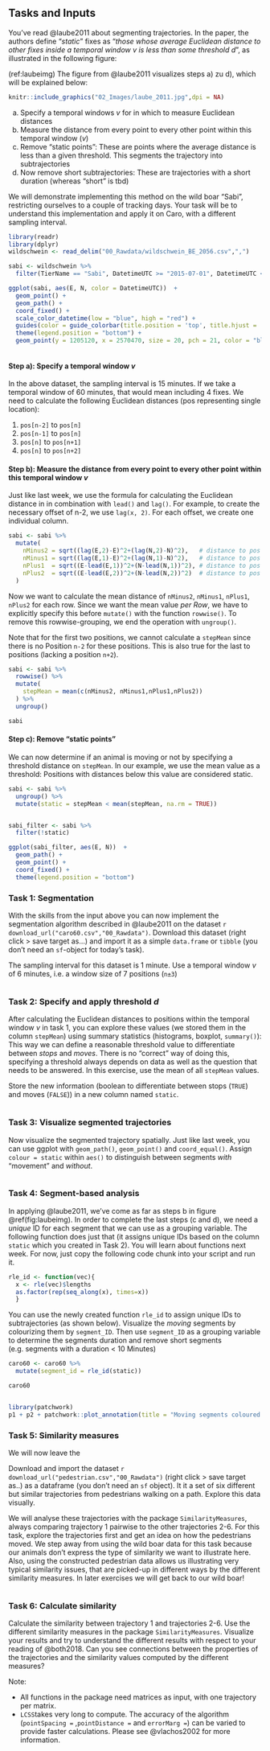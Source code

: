 ## Tasks and Inputs

You've read @laube2011 about segmenting trajectories. In the paper, the authors define "*static*" fixes as "*those whose average Euclidean distance to other fixes inside a temporal window v is less than some threshold d*", as illustrated in the following figure:



(ref:laubeimg) The figure from @laube2011 visualizes steps a) zu d), which will be explained below:

```r
knitr::include_graphics("02_Images/laube_2011.jpg",dpi = NA)
```

(a) Specify a temporal windows $v$ for in which to measure Euclidean distances
(b) Measure the distance from every point to every other point within this temporal window ($v$)
(c) Remove "static points": These are points  where the average distance is less than a given threshold. This segments the trajectory into subtrajectories
(d) Now remove short subtrajectories: These are trajectories with a short duration (whereas "short" is tbd)


We will demonstrate implementing this method on the wild boar "Sabi", restricting ourselves to a couple of tracking days. Your task will be to understand this implementation and apply it on Caro, with a different sampling interval.


```r
library(readr)
library(dplyr)
wildschwein <- read_delim("00_Rawdata/wildschwein_BE_2056.csv",",")

sabi <- wildschwein %>%
  filter(TierName == "Sabi", DatetimeUTC >= "2015-07-01", DatetimeUTC < "2015-07-03")

```

```r


ggplot(sabi, aes(E, N, color = DatetimeUTC))  +
  geom_point() +
  geom_path() +
  coord_fixed() +
  scale_color_datetime(low = "blue", high = "red") +
  guides(color = guide_colorbar(title.position = 'top', title.hjust = .5, barwidth = unit(20, 'lines'), barheight = unit(.5, 'lines'))) +
  theme(legend.position = "bottom") +
  geom_point(y = 1205120, x = 2570470, size = 20, pch = 21, color = "black", stroke = 4)



```



#### Step a): Specify a temporal window $v$

In the above dataset, the sampling interval is 15 minutes. If we take a temporal window of 60 minutes, that would mean including 4 fixes. We need to calculate the following Euclidean distances (pos representing single location):

1. `pos[n-2]` to `pos[n]`
2. `pos[n-1]` to `pos[n]`
3. `pos[n]` to `pos[n+1]`
4. `pos[n]` to `pos[n+2]`


#### Step b): Measure the distance from every point to every other point within this temporal window $v$

Just like last week, we use the formula for calculating the Euclidean distance in in combination with `lead()` and `lag()`. For example, to create the necessary offset of n-2, we use `lag(x, 2)`. For each offset, we create one individual column.


```r

sabi <- sabi %>%
  mutate(
    nMinus2 = sqrt((lag(E,2)-E)^2+(lag(N,2)-N)^2),   # distance to pos -30 minutes
    nMinus1 = sqrt((lag(E,1)-E)^2+(lag(N,1)-N)^2),   # distance to pos -15 minutes
    nPlus1  = sqrt((E-lead(E,1))^2+(N-lead(N,1))^2), # distance to pos +15 mintues
    nPlus2  = sqrt((E-lead(E,2))^2+(N-lead(N,2))^2)  # distance to pos +30 minutes
  )

```

Now we want to calculate the mean distance of `nMinus2`, `nMinus1`, `nPlus1`, `nPlus2` for each row. Since we want the mean value *per Row*, we have to explicitly specify this before `mutate()` with the function `rowwise()`. To remove this rowwise-grouping, we end the operation with `ungroup()`. 

Note that for the first two positions, we cannot calculate a `stepMean` since there is no Position `n-2` for these positions. This is also true for the last to positions (lacking a position `n+2`).

```r
sabi <- sabi %>%
  rowwise() %>%
  mutate(
    stepMean = mean(c(nMinus2, nMinus1,nPlus1,nPlus2))
  ) %>%
  ungroup() 

sabi
```



#### Step c): Remove "static points"

We can now determine if an animal is moving or not by specifying a threshold distance on `stepMean`. In our example, we use the mean value as a threshold: Positions with distances below this value are considered static.

```r
sabi <- sabi %>% 
  ungroup() %>%
  mutate(static = stepMean < mean(stepMean, na.rm = TRUE))


sabi_filter <- sabi %>%
  filter(!static)

ggplot(sabi_filter, aes(E, N))  +
  geom_path() +
  geom_point() +
  coord_fixed() +
  theme(legend.position = "bottom")
```




### Task 1: Segmentation

With the skills from the input above you can now implement the segmentation algorithm described in @laube2011 on the dataset `r download_url("caro60.csv","00_Rawdata")`. Download this dataset (right click > save target as...) and import it as a simple `data.frame` or `tibble` (you don't need an `sf`-object for today's task).

The sampling interval for this dataset is 1 minute. Use a temporal window $v$ of 6 minutes, i.e. a window size of 7 positions (`n±3`)


```r
```



### Task 2: Specify and apply threshold *d*


After calculating the Euclidean distances to positions within the temporal window *v* in task 1, you can explore these values (we stored them in the column `stepMean`) using summary statistics (histograms, boxplot, `summary()`): This way we can define a reasonable threshold value to differentiate between *stops* and *moves*. There is no "correct" way of doing this, specifying a threshold always depends on data as well as the question that needs to be answered. In this exercise, use the mean of all `stepMean` values.

Store the new information (boolean to differentiate between stops (`TRUE`) and moves (`FALSE`)) in a new column named `static`.

```r
```


### Task 3: Visualize segmented trajectories

Now visualize the segmented trajectory spatially. Just like last week, you can use ggplot with `geom_path()`, `geom_point()` and `coord_equal()`. Assign `colour = static` within `aes()` to distinguish between segments *with* "movement" and *without*.

```r
```


### Task 4: Segment-based analysis

In applying @laube2011, we've come as far as steps b in figure \@ref(fig:laubeimg). In order to complete the last steps (c and d), we need a *unique* ID for each segment that we can use as a grouping variable. The following function does just that (it assigns unique IDs based on the column `static` which you created in Task 2). You will learn about functions next week. For now, just copy the following code chunk into your script and run it.


```r
rle_id <- function(vec){
  x <- rle(vec)$lengths
  as.factor(rep(seq_along(x), times=x))
  }
```


You can use the newly created function `rle_id` to assign unique IDs to subtrajectories (as shown below). Visualize the *moving* segments by colourizing them by `segment_ID`. 
Then use `segment_ID` as a grouping variable to determine the segments duration and remove short segments (e.g. segments with a duration < 10 Minutes) 


```r
caro60 <- caro60 %>%
  mutate(segment_id = rle_id(static))

caro60
```



```r
```


```r
library(patchwork)
p1 + p2 + patchwork::plot_annotation(title = "Moving segments coloured by segment ID")
```

### Task 5: Similarity measures 

We will now leave the 

Download and import the dataset `r download_url("pedestrian.csv","00_Rawdata")` (right click > save target as..) as a dataframe (you don't need an `sf` object). It it a set of six different but similar trajectories from pedestrians walking on a path. Explore this data visually.

We will analyse these trajectories with the package `SimilarityMeasures`, always comparing trajectory 1 pairwise to the other trajectories 2-6. For this task, explore the trajectories first and get an idea on how the pedestrians moved. We step away from using the wild boar data for this task because our animals don't express the type of similarity we want to illustrate here. Also, using the constructed pedestrian data allows us illustrating very typical similarity issues, that are picked-up in different ways by the different similarity measures. In later exercises we will get back to our wild boar!

```r
```




### Task 6: Calculate similarity


Calculate the similarity between trajectory 1 and trajectories 2-6. Use the different similarity measures in the package `SimilarityMeasures`. Visualize your results and try to understand the different results with respect to your reading of @both2018. Can you see connections between the properties of the trajectories and the similarity values computed by the different measures?

Note: 

- All functions in the package need matrices as input, with one trajectory per matrix. 
- `LCSS`takes very long to compute. The accuracy of the algorithm (`pointSpacing =` ,`pointDistance =` and `errorMarg =`) can be varied to provide faster calculations. Please see @vlachos2002 for more information.


```r
```









